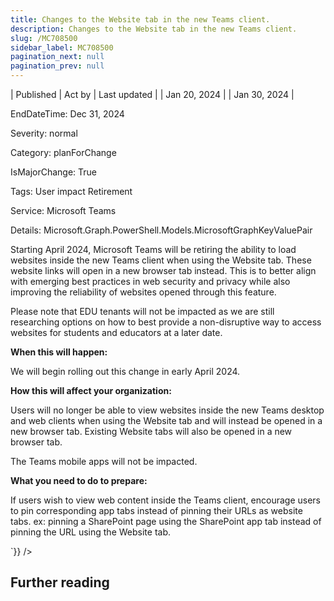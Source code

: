 ```yaml
---
title: Changes to the Website tab in the new Teams client.
description: Changes to the Website tab in the new Teams client.
slug: /MC708500
sidebar_label: MC708500
pagination_next: null
pagination_prev: null
---
```



| Published | Act by | Last updated |
| Jan 20, 2024 |  | Jan 30, 2024 |

EndDateTime: Dec 31, 2024

Severity: normal

Category: planForChange

IsMajorChange: True

Tags: User impact Retirement

Service: Microsoft Teams

Details: Microsoft.Graph.PowerShell.Models.MicrosoftGraphKeyValuePair

<div dangerouslySetInnerHTML={{__html:`
<p>Starting April 2024, Microsoft Teams will be retiring the ability to load websites inside the new Teams client when using the Website tab. These website links will open in a new browser tab instead. This is to better align with emerging best practices in web security and privacy while also improving the reliability of websites opened through this feature.
</p><p>Please note that EDU tenants will not be impacted as we are still researching options on how to best provide a non-disruptive way to access websites for students and educators at a later date.</p><p>
</p><p><b>When this will happen:</b>
</p><p>We will begin rolling out this change in early April 2024.</p><p><b>How this will affect your organization:</b>
</p><p>Users will no longer be able to view websites inside the new Teams desktop and web clients when using the Website tab and will instead be opened in a new browser tab. Existing Website tabs will also be opened in a new browser tab. 
</p><p>The Teams mobile apps will not be impacted.</p><p>
</p><p><b>What you need to do to prepare:</b>
</p><p>If users wish to view web content inside the Teams client, encourage users to pin corresponding app tabs instead of pinning their URLs as website tabs. ex: pinning a SharePoint page using the SharePoint app tab instead of pinning the URL using the Website tab.</p>
`}} />

## Further reading
